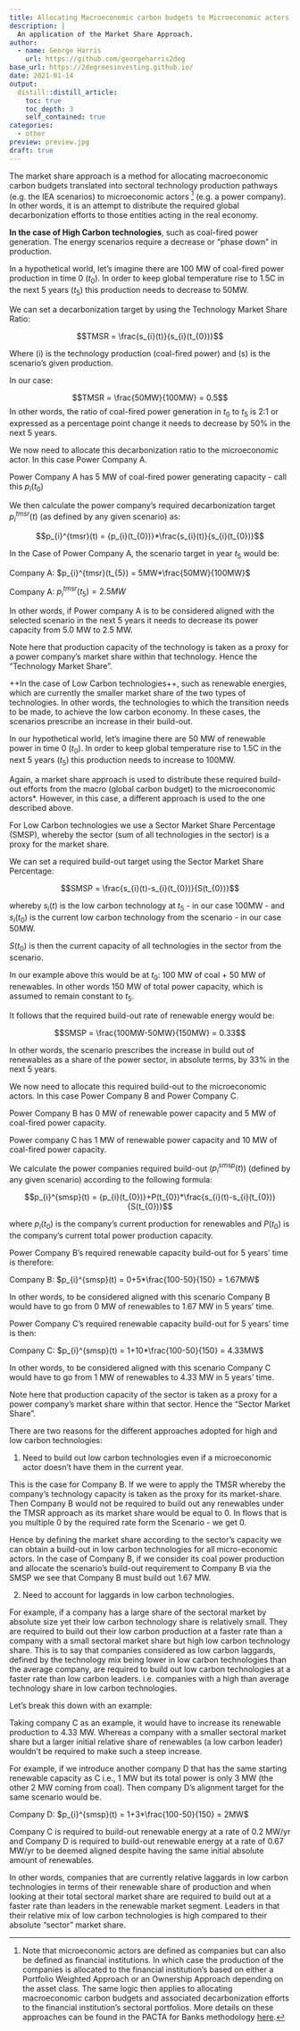 ```yaml
---
title: Allocating Macroeconomic carbon budgets to Microeconomic actors
description: |
  An application of the Market Share Approach.
author:
  - name: George Harris
    url: https://github.com/georgeharris2deg
base_url: https://2degreesinvesting.github.io/
date: 2021-01-14
output: 
  distill::distill_article:
    toc: true
    toc_depth: 3
    self_contained: true
categories:
  - other
preview: preview.jpg
draft: true
---
```


The market share approach is a method for allocating macroeconomic carbon budgets translated into sectoral technology production pathways (e.g. the IEA scenarios) to microeconomic actors ^[Note that microeconomic actors are defined as companies but can also be defined as financial institutions. In which case the production of the companies is allocated to the financial institution’s based on either a Portfolio Weighted Approach or an Ownership Approach depending on the asset class. The same logic then applies to allocating macroeconomic carbon budgets and associated decarbonization efforts to the financial institution’s sectoral portfolios. More details on these approaches can be found in the PACTA for Banks methodology [here](https://www.transitionmonitor.com/pacta-for-banks-2020/methodology-and-supporting-materials/).] (e.g. a power company). In other words, it is an attempt to distribute the required global decarbonization efforts to those entities acting in the real economy.  

**In the case of High Carbon technologies**, such as coal-fired power generation. The energy scenarios require a decrease or “phase down” in production.

In a hypothetical world, let’s imagine there are 100 MW of coal-fired power production in time 0 ($t_{0}$). In order to keep global temperature rise to 1.5C in the next 5 years ($t_{5}$) this production needs to decrease to 50MW.

We can set a decarbonization target by using the Technology Market Share Ratio:

$$TMSR = \frac{s_{i}(t)}{s_{i}(t_{0})}$$

Where (i) is the technology production (coal-fired power) and (s) is the scenario’s given production.

In our case:

$$TMSR = \frac{50MW}{100MW} = 0.5$$
In other words, the ratio of coal-fired power generation in $t_{0}$ to $t_{5}$ is 2:1 or expressed as a percentage point change it needs to decrease by 50% in the next 5 years. 

We now need to allocate this decarbonization ratio to the microeconomic actor. In this case Power Company A. 

Power Company A has 5 MW of coal-fired power generating capacity - call this ${p_{i}(t_{0})}$

We then calculate the power company’s required decarbonization target $p_{i}^{tmsr}(t)$ (as defined by any given scenario) as:

$$p_{i}^{tmsr}(t) = {p_{i}(t_{0})}*\frac{s_{i}(t)}{s_{i}(t_{0})}$$

In the Case of Power Company A, the scenario target in year $t_{5}$ would be:

Company A: $p_{i}^{tmsr}(t_{5}) = 5MW*\frac{50MW}{100MW}$

Company A: $p_{i}^{tmsr}(t_{5}) = 2.5MW$

In other words, if Power company A is to be considered aligned with the selected scenario in the next 5 years it needs to decrease its power capacity from 5.0 MW to 2.5 MW. 

Note here that production capacity of the technology is taken as a proxy for a power company’s market share within that technology. Hence the “Technology Market Share".

++In the case of Low Carbon technologies++, such as renewable energies, which are currently the smaller market share of the two types of technologies. In other words, the technologies to which the transition needs to be made, to achieve the low carbon economy. In these cases, the scenarios prescribe an increase in their build-out.

In our hypothetical world, let’s imagine there are 50 MW of renewable power in time 0 ($t_{0}$). In order to keep global temperature rise to 1.5C in the next 5 years ($t_{5}$) this production needs to increase to 100MW.

Again, a market share approach is used to distribute these required build-out efforts from the macro (global carbon budget) to the microeconomic actors*. However, in this case, a different approach is used to the one described above.

For Low Carbon technologies we use a Sector Market Share Percentage (SMSP), whereby the sector (sum of all technologies in the sector) is a proxy for the market share.

We can set a required build-out target using the Sector Market Share Percentage:

$$SMSP = \frac{s_{i}(t)-s_{i}(t_{0})}{S(t_{0})}$$

whereby $s_{i}(t)$ is the low carbon technology at $t_{5}$ - in our case 100MW - and $s_{i}(t_{0})$ is the current low carbon technology from the scenario - in our case 50MW. 

$S(t_{0})$ is then the current capacity of all technologies in the sector from the scenario.

In our example above this would be at $t_{0}$: 100 MW of coal + 50 MW of renewables. In other words 150 MW of total power capacity, which is assumed to remain constant to $t_{5}$.  

It follows that the required build-out rate of renewable energy would be:

$$SMSP = \frac{100MW-50MW}{150MW} = 0.33$$

In other words, the scenario prescribes the increase in build out of renewables as a share of the power sector, in absolute terms, by 33% in the next 5 years. 

We now need to allocate this required build-out to the microeconomic actors. In this case Power Company B and Power Company C.
 
Power Company B has 0 MW of renewable power capacity and 5 MW of coal-fired power capacity.

Power company C has 1 MW of renewable power capacity and 10 MW of coal-fired power capacity.

We calculate the power companies required build-out ($p_{i}^{smsp}(t)$) (defined by any given scenario) according to the following formula:

$$p_{i}^{smsp}(t) = {p_{i}(t_{0})}+P(t_{0})*\frac{s_{i}(t)-s_{i}(t_{0})}{S(t_{0})}$$

where ${p_{i}(t_{0})}$ is the company’s current production for renewables and $P(t_{0})$ is the company’s current total power production capacity.

Power Company B’s required renewable capacity build-out for 5 years’ time is therefore:

Company B: $p_{i}^{smsp}(t) = 0+5*\frac{100-50}{150} = 1.67MW$

In other words, to be considered aligned with this scenario Company B would have to go from 0 MW of renewables to 1.67 MW in 5 years’ time. 

Power Company C’s required renewable capacity build-out for 5 years’ time is then:

Company C: $p_{i}^{smsp}(t) = 1+10*\frac{100-50}{150} = 4.33MW$

In other words, to be considered aligned with this scenario Company C would have to go from 1 MW of renewables to 4.33 MW in 5 years’ time. 

Note here that production capacity of the sector is taken as a proxy for a power company’s market share within that sector. Hence the “Sector Market Share".

There are two reasons for the different approaches adopted for high and low carbon technologies:

1)	Need to build out low carbon technologies even if a microeconomic actor doesn’t have them in the current year.

This is the case for Company B. If we were to apply the TMSR whereby the company’s technology capacity is taken as the proxy for its   market-share. Then Company B would not be required to build out any renewables under the TMSR approach as its market share would be equal to  0. In flows that is you multiple 0 by the required rate form the Scenario - we get 0. 

Hence by defining the market share according to the sector’s capacity we can obtain a build-out in low carbon technologies for all micro-economic actors. In the case of Company B, if we consider its coal power production and allocate the scenario’s build-out requirement to Company B via the SMSP we see that Company B must build out 1.67 MW. 

2)	Need to account for laggards in low carbon technologies. 

For example, if a company has a large share of the sectoral market by absolute size yet their low carbon technology share is relatively small. They are required to build out their low carbon production at a faster rate than a company with a small sectoral market share but high low carbon technology share. This is to say that companies considered as low carbon laggards, defined by the technology mix being lower in low carbon technologies than the average company, are required to build out low carbon technologies at a faster rate than low carbon leaders. i.e. companies with a high than average technology share in low carbon technologies.   

Let’s break this down with an example:

Taking company C as an example, it would have to increase its renewable production to 4.33 MW. Whereas a company with a smaller sectoral market share but a larger initial relative share of renewables (a low carbon leader) wouldn’t be required to make such a steep increase. 

For example, if we introduce another company D that has the same starting renewable capacity as C i.e., 1 MW but its total power is only 3 MW (the other 2 MW coming from coal). Then company D’s alignment target for the same scenario would be. 

Company D: $p_{i}^{smsp}(t) = 1+3*\frac{100-50}{150} = 2MW$

Company C is required to build-out renewable energy at a rate of 0.2 MW/yr and Company D is required to build-out renewable energy at a rate of 0.67 MW/yr to be deemed aligned despite having the same initial absolute amount of renewables. 

In other words, companies that are currently relative laggards in low carbon technologies in terms of their renewable share of production and when looking at their total sectoral market share are required to build out at a faster rate than leaders in the renewable market segment. Leaders in that their relative mix of low carbon technologies is high compared to their absolute “sector” market share.
